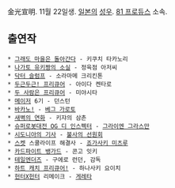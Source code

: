 金光宣明. 11월 22일생. [[일본]]의 [[성우]]. [[81 프로듀스]] 소속.

== 출연작 ==
 * [[그래도 마을은 돌아간다]] - 키쿠치 타카노리
 * [[나가토 유키짱의 소실]] - 정육점 아저씨
 * [[닥터 슬럼프]] - 소라마메 크리킨톤
 * [[두근두근! 프리큐어]] - 아이다 켄타로
 * [[두 사람은 프리큐어]] - 미야시타
 * [[메이저]] 6기 - 던스턴
 * [[바카노!]] - [[베그 가로토]]
 * [[새벽의 연화]] - 키쟈의 삼촌
 * [[슈퍼로봇대전 OG 디 인스펙터]] - [[그라이엔 그라스만]]
 * [[시도니아의 기사]] - [[불사의 선원회]]
 * [[스켓]] 스쿨라이프 해결사 - [[죠가사키 미츠루]]
 * [[카드파이트 뱅가드]] - 콘고 잇키
 * [[테일엔더즈]] - 구에로 런던, 감독
 * [[하트 캐치 프리큐어!]] - 하나사키 요이치
 * [[헌터X헌터]] 리메이크 - [[게레타]]
 
